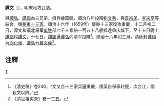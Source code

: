 '''譚文'''（{{bd|?||1659年||}}），明末地方武裝。

與[[譚弘|譚弘]]、[[譚詣|譚詣]]為三兄弟。擁兵據萬縣，順治八年投降[[劉文秀|劉文秀]]，與[[袁宗弟|袁宗弟]]、[[李來亨|李來亨]]等結合，稱[[夔東十三家|夔東十三家]]。順治十六年（1659年）夔東十三家復攻重慶，十二月初二日，谭文和镇北将军[[牟胜|牟胜]]部七千人乘船一百五十八艘抵達重庆城下，至十五日晚上[[譚詣|譚詣]]殺[[譚文|譚文]]，十七日，[[譚詣|譚詣]]逼[[谭弘|谭弘]]向清军投降<ref>《清史稿》卷240，“文又合十三家兵逼重慶，國英自保寧赴援，次合江，詣殺文以降。”</ref>。顺治十六年闰三月，清廷封[[谭诣|谭诣]]为[[向化侯|向化侯]]、[[谭弘|谭弘]]为[[慕义侯|慕义侯]]<ref>《清世祖实录》卷一二五。</ref>。

== 注釋 ==
{{reflist}}
[[Category:明朝軍事人物|T]]